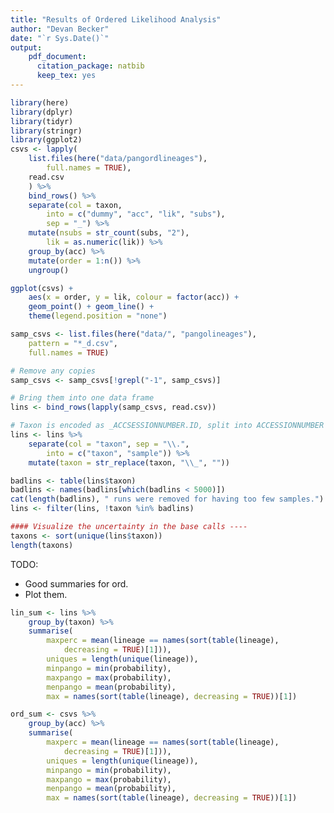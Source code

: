 ```yaml
---
title: "Results of Ordered Likelihood Analysis"
author: "Devan Becker"
date: "`r Sys.Date()`"
output:
    pdf_document:
      citation_package: natbib
      keep_tex: yes
---
```


```r
library(here)
library(dplyr)
library(tidyr)
library(stringr)
library(ggplot2)
csvs <- lapply(
    list.files(here("data/pangordlineages"),
        full.names = TRUE),
    read.csv
    ) %>%
    bind_rows() %>%
    separate(col = taxon, 
        into = c("dummy", "acc", "lik", "subs"),
        sep = "_") %>%
    mutate(nsubs = str_count(subs, "2"),
        lik = as.numeric(lik)) %>%
    group_by(acc) %>%
    mutate(order = 1:n()) %>%
    ungroup()

```

```r
ggplot(csvs) +
    aes(x = order, y = lik, colour = factor(acc)) + 
    geom_point() + geom_line() +
    theme(legend.position = "none")
```


```r
samp_csvs <- list.files(here("data/", "pangolineages"),
    pattern = "*_d.csv",
    full.names = TRUE)

# Remove any copies
samp_csvs <- samp_csvs[!grepl("-1", samp_csvs)]

# Bring them into one data frame
lins <- bind_rows(lapply(samp_csvs, read.csv))

# Taxon is encoded as _ACCSESSIONNUMBER.ID, split into ACCESSIONNUMBER and ID
lins <- lins %>%
    separate(col = "taxon", sep = "\\.",
        into = c("taxon", "sample")) %>%
    mutate(taxon = str_replace(taxon, "\\_", ""))

badlins <- table(lins$taxon)
badlins <- names(badlins[which(badlins < 5000)])
cat(length(badlins), " runs were removed for having too few samples.")
lins <- filter(lins, !taxon %in% badlins)

#### Visualize the uncertainty in the base calls ----
taxons <- sort(unique(lins$taxon))
length(taxons)
```


TODO: 

- Good summaries for ord.
- Plot them.

```r
lin_sum <- lins %>%
    group_by(taxon) %>%
    summarise(
        maxperc = mean(lineage == names(sort(table(lineage),
            decreasing = TRUE)[1])),
        uniques = length(unique(lineage)),
        minpango = min(probability),
        maxpango = max(probability),
        menpango = mean(probability),
        max = names(sort(table(lineage), decreasing = TRUE))[1])

ord_sum <- csvs %>% 
    group_by(acc) %>%
    summarise(
        maxperc = mean(lineage == names(sort(table(lineage),
            decreasing = TRUE)[1])),
        uniques = length(unique(lineage)),
        minpango = min(probability),
        maxpango = max(probability),
        menpango = mean(probability),
        max = names(sort(table(lineage), decreasing = TRUE))[1])
```





